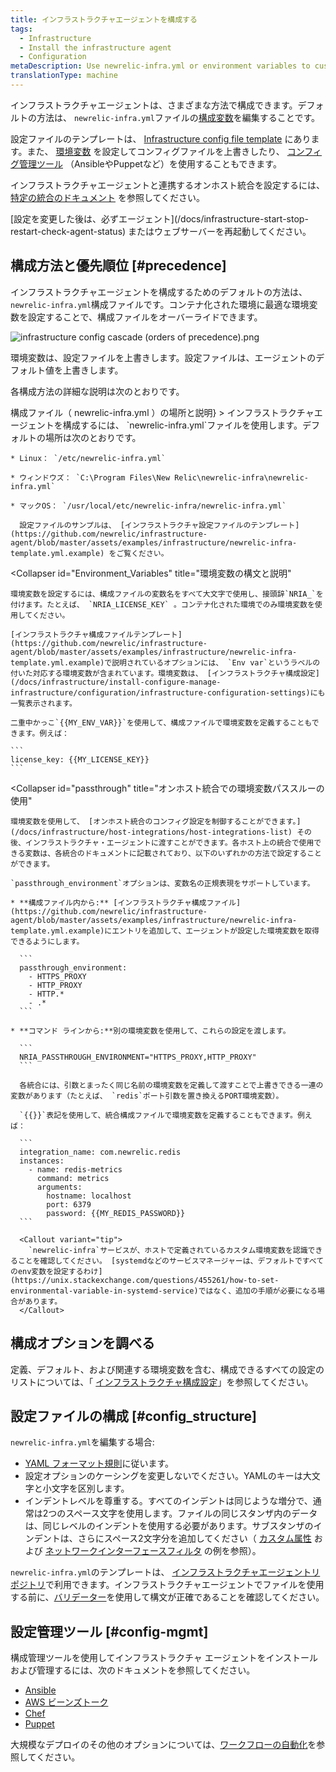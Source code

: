 ```yaml
---
title: インフラストラクチャエージェントを構成する
tags:
  - Infrastructure
  - Install the infrastructure agent
  - Configuration
metaDescription: Use newrelic-infra.yml or environment variables to customize New Relic's infrastructure agent settings like license key or custom attributes.
translationType: machine
---
```



インフラストラクチャエージェントは、さまざまな方法で構成できます。デフォルトの方法は、 `newrelic-infra.yml`ファイルの[構成変数](/docs/infrastructure/install-configure-infrastructure/configuration/infrastructure-configuration-settings)を編集することです。

設定ファイルのテンプレートは、 [Infrastructure config file template](https://github.com/newrelic/infrastructure-agent/blob/master/assets/examples/infrastructure/newrelic-infra-template.yml.example) にあります。また、 [環境変数](#Environment_Variables) を設定してコンフィグファイルを上書きしたり、 [コンフィグ管理ツール](#config-mgmt) （AnsibleやPuppetなど）を使用することもできます。

インフラストラクチャエージェントと連携するオンホスト統合を設定するには、 [特定の統合のドキュメント](/docs/integrations/host-integrations/get-started/introduction-host-integrations) を参照してください。

<Callout variant="important">
  [設定を変更した後は、必ずエージェント](/docs/infrastructure-start-stop-restart-check-agent-status) またはウェブサーバーを再起動してください。
</Callout>

## 構成方法と優先順位 [#precedence]

インフラストラクチャエージェントを構成するためのデフォルトの方法は、 `newrelic-infra.yml`構成ファイルです。コンテナ化された環境に最適な環境変数を設定することで、構成ファイルをオーバーライドできます。

<img
  title="infrastructure config cascade (orders of precedence).png"
  alt="infrastructure config cascade (orders of precedence).png"
  src={infrastructureCascadeConfig}
/>

<figcaption>
  環境変数は、設定ファイルを上書きします。設定ファイルは、エージェントのデフォルト値を上書きします。
</figcaption>

各構成方法の詳細な説明は次のとおりです。

<CollapserGroup>
  <Collapser
    id="config-file"
    title={<>構成ファイル（ <InlineCode>newrelic-infra.yml</InlineCode> ）の場所と説明</>}
  >
    インフラストラクチャエージェントを構成するには、 `newrelic-infra.yml`ファイルを使用します。デフォルトの場所は次のとおりです。

    * Linux： `/etc/newrelic-infra.yml`

    * ウィンドウズ： `C:\Program Files\New Relic\newrelic-infra\newrelic-infra.yml`

    * マックOS： `/usr/local/etc/newrelic-infra/newrelic-infra.yml`

      設定ファイルのサンプルは、 [インフラストラクチャ設定ファイルのテンプレート](https://github.com/newrelic/infrastructure-agent/blob/master/assets/examples/infrastructure/newrelic-infra-template.yml.example) をご覧ください。
  </Collapser>

  <Collapser
    id="Environment_Variables"
    title="環境変数の構文と説明"
  >
    環境変数を設定するには、構成ファイルの変数名をすべて大文字で使用し、接頭辞`NRIA_`を付けます。たとえば、 `NRIA_LICENSE_KEY` 。コンテナ化された環境でのみ環境変数を使用してください。

    [インフラストラクチャ構成ファイルテンプレート](https://github.com/newrelic/infrastructure-agent/blob/master/assets/examples/infrastructure/newrelic-infra-template.yml.example)で説明されているオプションには、 `Env var`というラベルの付いた対応する環境変数が含まれています。環境変数は、 [インフラストラクチャ構成設定](/docs/infrastructure/install-configure-manage-infrastructure/configuration/infrastructure-configuration-settings)にも一覧表示されます。

    二重中かっこ`{{MY_ENV_VAR}}`を使用して、構成ファイルで環境変数を定義することもできます。例えば：

    ```
    license_key: {{MY_LICENSE_KEY}}
    ```
  </Collapser>

  <Collapser
    id="passthrough"
    title="オンホスト統合での環境変数パススルーの使用"
  >
    環境変数を使用して、 [オンホスト統合のコンフィグ設定を制御することができます。](/docs/infrastructure/host-integrations/host-integrations-list) その後、インフラストラクチャ・エージェントに渡すことができます。各ホスト上の統合で使用できる変数は、各統合のドキュメントに記載されており、以下のいずれかの方法で設定することができます。

    `passthrough_environment`オプションは、変数名の正規表現をサポートしています。

    * **構成ファイル内から:** [インフラストラクチャ構成ファイル](https://github.com/newrelic/infrastructure-agent/blob/master/assets/examples/infrastructure/newrelic-infra-template.yml.example)にエントリを追加して、エージェントが設定した環境変数を取得できるようにします。

      ```
      passthrough_environment:
        - HTTPS_PROXY
        - HTTP_PROXY
        - HTTP.*
        - .* 
      ```

    * **コマンド ラインから:**別の環境変数を使用して、これらの設定を渡します。

      ```
      NRIA_PASSTHROUGH_ENVIRONMENT="HTTPS_PROXY,HTTP_PROXY"
      ```

      各統合には、引数とまったく同じ名前の環境変数を定義して渡すことで上書きできる一連の変数があります（たとえば、 `redis`ポート引数を置き換えるPORT環境変数）。

      `{{}}`表記を使用して、統合構成ファイルで環境変数を定義することもできます。例えば：

      ```
      integration_name: com.newrelic.redis
      instances:
        - name: redis-metrics
          command: metrics
          arguments:
            hostname: localhost
            port: 6379
            password: {{MY_REDIS_PASSWORD}}
      ```

      <Callout variant="tip">
        `newrelic-infra`サービスが、ホストで定義されているカスタム環境変数を認識できることを確認してください。 [systemdなどのサービスマネージャーは、デフォルトですべてのenv変数を設定するわけ](https://unix.stackexchange.com/questions/455261/how-to-set-environmental-variable-in-systemd-service)ではなく、追加の手順が必要になる場合があります。
      </Callout>
  </Collapser>
</CollapserGroup>

## 構成オプションを調べる

定義、デフォルト、および関連する環境変数を含む、構成できるすべての設定のリストについては、「 [インフラストラクチャ構成設定](/docs/infrastructure/install-configure-infrastructure/configuration/infrastructure-configuration-settings)」を参照してください。

## 設定ファイルの構成 [#config_structure]

`newrelic-infra.yml`を編集する場合:

* [YAML フォーマット規則](https://en.wikipedia.org/wiki/YAML)に従います。
* 設定オプションのケーシングを変更しないでください。YAMLのキーは大文字と小文字を区別します。
* インデントレベルを尊重する。すべてのインデントは同じような増分で、通常は2つのスペース文字を使用します。ファイルの同じスタンザ内のデータは、同じレベルのインデントを使用する必要があります。サブスタンザのインデントは、さらにスペース2文字分を追加してください（ [カスタム属性](/docs/infrastructure/install-configure-infrastructure/configuration/infrastructure-configuration-settings#custom-attributes) および [ネットワークインターフェースフィルタ](/docs/infrastructure/install-configure-infrastructure/configuration/infrastructure-configuration-settings#network-interface-filters) の例を参照）。

`newrelic-infra.yml`のテンプレートは、 [インフラストラクチャエージェントリポジトリ](https://github.com/newrelic/infrastructure-agent/blob/master/assets/examples/infrastructure/newrelic-infra-template.yml.example)で利用できます。インフラストラクチャエージェントでファイルを使用する前に、[バリデーター](http://www.yamllint.com/)を使用して構文が正確であることを確認してください。

## 設定管理ツール [#config-mgmt]

構成管理ツールを使用してインフラストラクチャ エージェントをインストールおよび管理するには、次のドキュメントを参照してください。

* [Ansible](/docs/infrastructure/new-relic-infrastructure/config-management-tools/configure-new-relic-infrastructure-using-ansible)
* [AWS ビーンズトーク](/docs/infrastructure/install-infrastructure-agent/config-management-tools/configure-infrastructure-agent-aws-elastic-beanstalk)
* [Chef](/docs/infrastructure/new-relic-infrastructure/config-management-tools/configure-new-relic-infrastructure-using-chef)
* [Puppet](/docs/infrastructure/new-relic-infrastructure/config-management-tools/configure-new-relic-infrastructure-puppet)

大規模なデプロイのその他のオプションについては、[ワークフローの自動化](https://developer.newrelic.com/automate-workflows)を参照してください。